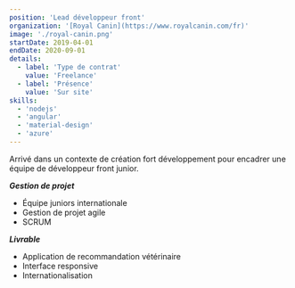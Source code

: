 ```yaml
---
position: 'Lead développeur front'
organization: '[Royal Canin](https://www.royalcanin.com/fr)'
image: './royal-canin.png'
startDate: 2019-04-01
endDate: 2020-09-01
details:
  - label: 'Type de contrat'
    value: 'Freelance'
  - label: 'Présence'
    value: 'Sur site'
skills:
  - 'nodejs'
  - 'angular'
  - 'material-design'
  - 'azure'
---
```


Arrivé dans un contexte de création fort développement pour encadrer une équipe de
développeur front junior.

**_Gestion de projet_**

- Équipe juniors internationale
- Gestion de projet agile
- SCRUM

**_Livrable_**

- Application de recommandation vétérinaire
- Interface responsive
- Internationalisation
